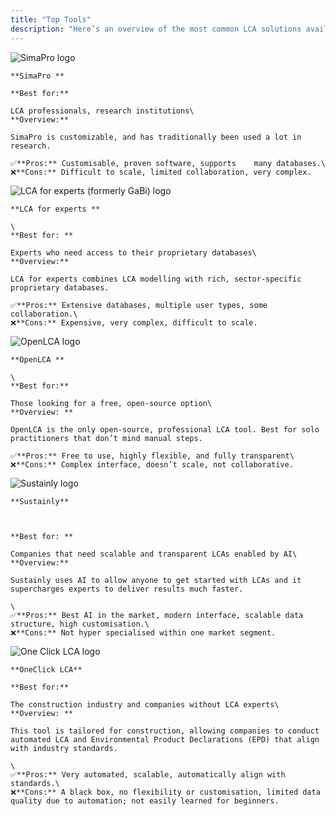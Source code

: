 ```yaml
---
title: "Top Tools"
description: "Here’s an overview of the most common LCA solutions available today."
---
```


<Columns cols={2}>
  <Card>
    <img
      src="/images/logo-simapro.png"
      alt="SimaPro logo"
      title="SimaPro"
      className="mx-auto"
      style={{ width:"100px",height:"auto",marginBottom:"12px" }}
    />

    **SimaPro **

    **Best for:**

    LCA professionals, research institutions\
    **Overview:**

    SimaPro is customizable, and has traditionally been used a lot in research.

    ✅**Pros:** Customisable, proven software, supports    many databases.\
    ❌**Cons:** Difficult to scale, limited collaboration, very complex.
  </Card>
  <Card>
    <img
      src="/images/logo-sphera.png"
      alt="LCA for experts (formerly GaBi) logo"
      title="LCA for experts (formerly GaBi)"
      className="mx-auto"
      style={{ width:"100px",height:"auto",marginBottom:"12px" }}
    />

    **LCA for experts **

    \
    **Best for: **

    Experts who need access to their proprietary databases\
    **Overview:**

    LCA for experts combines LCA modelling with rich, sector-specific proprietary databases.

    ✅**Pros:** Extensive databases, multiple user types, some collaboration.\
    ❌**Cons:** Expensive, very complex, difficult to scale.
  </Card>
  <Card>
    <img
      src="/images/logo-openlca.png"
      alt="OpenLCA logo"
      title="OpenLCA"
      className="mx-auto"
      style={{ width:"100px",height:"auto",marginBottom:"12px" }}
    />

    **OpenLCA **

    \
    **Best for:**

    Those looking for a free, open-source option\
    **Overview: **

    OpenLCA is the only open-source, professional LCA tool. Best for solo practitioners that don’t mind manual steps.

    ✅**Pros:** Free to use, highly flexible, and fully transparent\
    ❌**Cons:** Complex interface, doesn’t scale, not collaborative.
  </Card>
  <Card>
    <img
      src="/images/logo-sustainly.png"
      alt="Sustainly logo"
      title="Sustainly"
      className="mx-auto"
      style={{ width:"100px",height:"auto",marginBottom:"12px" }}
    />

    **Sustainly**

     

    **Best for: **

    Companies that need scalable and transparent LCAs enabled by AI\
    **Overview:**

    Sustainly uses AI to allow anyone to get started with LCAs and it supercharges experts to deliver results much faster.

    \
    ✅**Pros:** Best AI in the market, modern interface, scalable data structure, high customisation.\
    ❌**Cons:** Not hyper specialised within one market segment.
  </Card>
  <Card>
    <img
      src="/images/logo-oneclicklca.png"
      alt="One Click LCA logo"
      title="One Click LCA"
      className="mx-auto"
      style={{ width:"100px",height:"auto",marginBottom:"12px" }}
    />

    **OneClick LCA**

    **Best for:**

    The construction industry and companies without LCA experts\
    **Overview: **

    This tool is tailored for construction, allowing companies to conduct automated LCA and Environmental Product Declarations (EPD) that align with industry standards.

    \
    ✅**Pros:** Very automated, scalable, automatically align with standards.\
    ❌**Cons:** A black box, no flexibility or customisation, limited data quality due to automation; not easily learned for beginners.
  </Card>
</Columns>